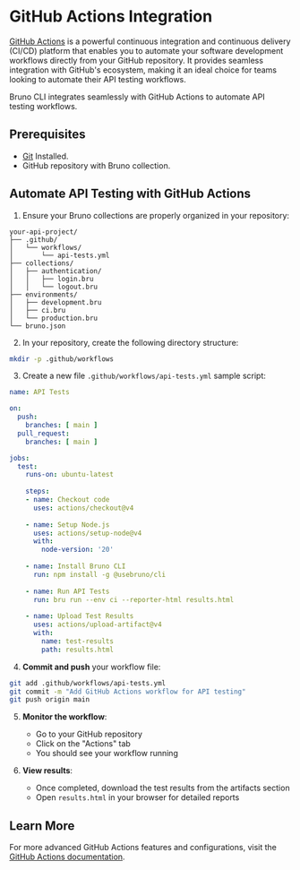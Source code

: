 
# GitHub Actions Integration

[GitHub Actions](https://docs.github.com/en/actions) is a powerful continuous integration and continuous delivery (CI/CD) platform that enables you to automate your software development workflows directly from your GitHub repository. It provides seamless integration with GitHub's ecosystem, making it an ideal choice for teams looking to automate their API testing workflows.

Bruno CLI integrates seamlessly with GitHub Actions to automate API testing workflows.




## Prerequisites
- [Git](https://git-scm.com/downloads) Installed.
- GitHub repository with Bruno collection.


## Automate API Testing with GitHub Actions

1. Ensure your Bruno collections are properly organized in your repository:

```
your-api-project/
├── .github/
│   └── workflows/
│       └── api-tests.yml
├── collections/
│   ├── authentication/
│   │   ├── login.bru
│   │   └── logout.bru
├── environments/
│   ├── development.bru
│   ├── ci.bru
│   └── production.bru
└── bruno.json
```

2. In your repository, create the following directory structure:

```bash
mkdir -p .github/workflows
```

3. Create a new file `.github/workflows/api-tests.yml` sample script:

```yaml
name: API Tests

on:
  push:
    branches: [ main ]
  pull_request:
    branches: [ main ]

jobs:
  test:
    runs-on: ubuntu-latest
    
    steps:
    - name: Checkout code
      uses: actions/checkout@v4
      
    - name: Setup Node.js
      uses: actions/setup-node@v4
      with:
        node-version: '20'
    
    - name: Install Bruno CLI
      run: npm install -g @usebruno/cli
    
    - name: Run API Tests
      run: bru run --env ci --reporter-html results.html
    
    - name: Upload Test Results
      uses: actions/upload-artifact@v4
      with:
        name: test-results
        path: results.html
```

4. **Commit and push** your workflow file:
```bash
git add .github/workflows/api-tests.yml
git commit -m "Add GitHub Actions workflow for API testing"
git push origin main
```

5. **Monitor the workflow**:
   - Go to your GitHub repository
   - Click on the "Actions" tab
   - You should see your workflow running

6. **View results**:
   - Once completed, download the test results from the artifacts section
   - Open `results.html` in your browser for detailed reports

## Learn More

For more advanced GitHub Actions features and configurations, visit the [GitHub Actions documentation](https://docs.github.com/en/actions).